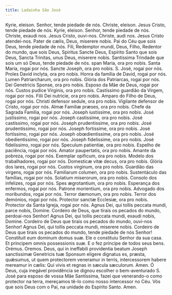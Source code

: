 ```yaml
---
title: Ladainha São José
---
```


<div class="side-by-side not-content">
  <span>Kyrie, eleison.</span>
  <span>Senhor, tende piedade de nós.</span>
  <span>Christe, eleison.</span>
  <span>Jesus Cristo, tende piedade de nós.</span>
  <span>Kyrie, eleison.</span>
  <span>Senhor, tende piedade de nós.</span>
  <span>Christe, exaudi nos.</span>
  <span>Jesus Cristo, ouvi-nos.</span>
  <span>Christe, audi nos.</span>
  <span>Jesus Cristo atendei-nos.</span>
  <span>Pater de cælis, Deus, miserere nobis.</span>
  <span>
    Pai do Céu que sois Deus, tende piedade de nós.
  </span>
  <span>Fili, Redemptor mundi, Deus,</span>
  <span>Filho, Redentor do mundo, que sois Deus,</span>
  <span>Spiritus Sancte Deus,</span>
  <span>Espírito Santo que sois Deus,</span>
  <span>Sancta Trinitas, unus Deus, miserere nobis.</span>
  <span>
    Santíssima Trindade que sois um só Deus, tende piedade de nós.
  </span>
  <span>span Maria, ora pro nobis.</span>
  <span>Santa Maria, rogai por nós.</span>
  <span>Sancte Joseph, ora pro nobis.</span>
  <span>S. José, rogai por nós.</span>
  <span>Proles David inclyta, ora pro nobis.</span>
  <span>Honra da família de David, rogai por nós.</span>
  <span>Lumen Patriarcharum, ora pro nobis.</span>
  <span>Glória dos Patriarcas, rogai por nós.</span>
  <span>Dei Genetricis Sponse, ora pro nobis.</span>
  <span>Esposo da Mãe de Deus, rogai por nós.</span>
  <span>Custos pudice Virginis, ora pro nobis.</span>
  <span>
    Castíssimo guardião da Virgem, rogai por nós.
  </span>
  <span>Filii Dei nutricie, ora pro nobis.</span>
  <span>Amparo do Filho de Deus, rogai por nós.</span>
  <span>Christi defensor sedule, ora pro nobis.</span>
  <span>Vigilante defensor de Cristo, rogai por nós.</span>
  <span>Almæ Familiæ præses, ora pro nobis.</span>
  <span>Chefe da Sagrada Família, rogai por nós.</span>
  <span>Joseph iustissime, ora pro nobis.</span>
  <span>José justíssimo, rogai por nós.</span>
  <span>Joseph castissime, ora pro nobis.</span>
  <span>José castíssimo, rogai por nós.</span>
  <span>Joseph prudentissime, ora pro nobis.</span>
  <span>José prudentíssimo, rogai por nós.</span>
  <span>Joseph fortissime, ora pro nobis.</span>
  <span>José fortíssimo, rogai por nós.</span>
  <span>Joseph obœdientissime, ora pro nobis.</span>
  <span>José obedientíssimo, rogai por nós.</span>
  <span>Joseph fidelissime, ora pro nobis.</span>
  <span>José fidelíssimo, rogai por nós.</span>
  <span>Speculum patientiæ, ora pro nobis.</span>
  <span>Espelho de paciência, rogai por nós.</span>
  <span>Amator paupertatis, ora pro nobis.</span>
  <span>Amante da pobreza, rogai por nós.</span>
  <span>Exemplar opificum, ora pro nobis.</span>
  <span>Modelo dos trabalhadores, rogai por nós.</span>
  <span>Domesticæ vitæ decus, ora pro nobis.</span>
  <span>Glória dos lares, rogai por nós.</span>
  <span>Custos virginum, ora pro nobis.</span>
  <span>Guardião das virgens, rogai por nós.</span>
  <span>Familiarum columen, ora pro nobis.</span>
  <span>Sustentáculo das famílias, rogai por nós.</span>
  <span>Solatium miserorum, ora pro nobis.</span>
  <span>Consolo dos infelizes, rogai por nós.</span>
  <span>Spes ægrotantium, ora pro nobis.</span>
  <span>Esperança dos enfermos, rogai por nós.</span>
  <span>Patrone morientium, ora pro nobis.</span>
  <span>Advogado dos moribundos, rogai por nós.</span>
  <span>Terror dæmonum, ora pro nobis.</span>
  <span>Terror dos demónios, rogai por nós.</span>
  <span>Protector sanctæ Ecclesiæ, ora pro nobis.</span>
  <span>Protector da Santa Igreja, rogai por nós.</span>
  <span>
    Agnus Dei, qui tollis peccata mundi, parce nobis, Domine.
  </span>
  <span>
    Cordeiro de Deus, que tirais os pecados do mundo, perdoai-nos Senhor!
  </span>
  <span>
    Agnus Dei, qui tollis peccata mundi, exaudi nobis, Domine.
  </span>
  <span>
    Cordeiro de Deus que tirais os pecados do mundo, ouvi-nos Senhor!
  </span>
  <span>
    Agnus Dei, qui tollis peccata mundi, miserere nobis.
  </span>
  <span>
    Cordeiro de Deus que tirais os pecados do mundo, tende piedade de nós
    Senhor!
  </span>
  <span>Constituit eum dominum domus suæ.</span>
  <span>Ele o constituiu Senhor da sua casa.</span>
  <span>Et principem omnis possessionis suæ.</span>
  <span>E o fez príncipe de todos seus bens.</span>
  <span class="text-red-500 text-center">Orémus.</span>
  <span class="text-red-500 text-center">Oremos.</span>
  <span>
    Deus, qui in ineffabili providentia beatum Joseph sanctissimæ Genetricis tuæ
    Sponsum eligere dignatus es, præsta, quǽsumus, ut quem protectorem veneramur
    in terris, intercessorem habere mereamur in cælis: Qui vivis et regnas in
    sæcula sæculorum. Amen.
  </span>
  <span>
    Ó Deus, cuja inegável providência se dignou escolher o bem-aventurado S.
    José para esposo de vossa Mãe Santíssima, fazei que venerando-o como
    protector na terra, mereçamos tê-lo como nosso intercessor no Céu. Vós que
    sois Deus com o Pai, na unidade do Espírito Santo. Amen.
  </span>
</div>
